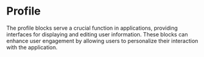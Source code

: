 
<Meta of={ProfileStories} />

# Profile

The profile blocks serve a crucial function in applications, providing interfaces for displaying and editing user information. These blocks can enhance user engagement by allowing users to personalize their interaction with the application.

<Canvas of={ProfileStories.Profile} />
